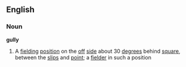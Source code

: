 ==English==
===Noun===
'''gully'''
#{{cricket}} A [[fielding]] [[position]] on the [[off]] [[side]] about 30 [[degree]]s behind [[square]], between the [[slip]]s and [[point]]; a [[fielder]] in such a position